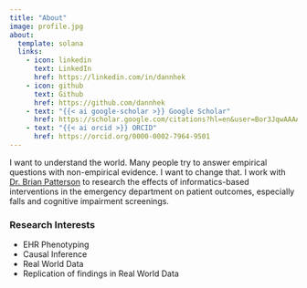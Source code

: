 ```yaml
---
title: "About"
image: profile.jpg
about:
  template: solana
  links:
    - icon: linkedin
      text: LinkedIn
      href: https://linkedin.com/in/dannhek
    - icon: github
      text: Github
      href: https://github.com/dannhek
    - text: "{{< ai google-scholar >}} Google Scholar"
      href: https://scholar.google.com/citations?hl=en&user=Bor3JqwAAAAJ
    - text: "{{< ai orcid >}} ORCID"
      href: https://orcid.org/0000-0002-7964-9501
---
```


I want to understand the world. Many people try to answer empirical questions with non-empirical evidence. I want to change that. I work with [Dr. Brian Patterson](https://emed.wisc.edu/people/brian-patterson/) to research the effects of informatics-based interventions in the emergency department on patient outcomes, especially falls and cognitive impairment screenings.

### Research Interests 

 - EHR Phenotyping
 - Causal Inference
 - Real World Data
 - Replication of findings in Real World Data

